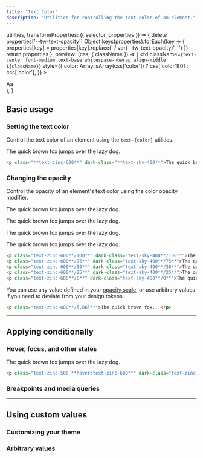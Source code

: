 ```yaml
---
title: "Text Color"
description: "Utilities for controlling the text color of an element."
---
```



  utilities,
  transformProperties: ({ selector, properties }) => {
    delete properties['--tw-text-opacity']
    Object.keys(properties).forEach(key => {
      properties[key] = properties[key].replace(' / var(--tw-text-opacity)', '')
    })
    return properties
  },
  preview: (css, { className }) => (
    <td
      className={`text-center font-medium text-base whitespace-nowrap align-middle ${className}`}
      style={{
        color: Array.isArray(css['color']) ? css['color'][0] : css['color'],
      }}
    >
      <div className="w-16 mx-auto">Aa</div>
    </td>
  ),
}

## Basic usage

### Setting the text color

Control the text color of an element using the `text-{color}` utilities.

<Example>
  <div class="relative text-xl text-center font-medium leading-6">
    <p class="text-zinc-600 dark:text-sky-400">The quick brown fox jumps over the lazy dog.</p>
  </div>
</Example>

```html
<p class="**text-zinc-600**" dark-class="**text-sky-400**">The quick brown fox...</p>
```

### Changing the opacity

Control the opacity of an element's text color using the color opacity modifier.

<Example>
  <div class="text-xl font-medium leading-6 space-y-4">
    <p class="text-zinc-600/100 dark:text-sky-400/100">The quick brown fox jumps over the lazy dog.</p>
    <p class="text-zinc-600/75 dark:text-sky-400/75">The quick brown fox jumps over the lazy dog.</p>
    <p class="text-zinc-600/50 dark:text-sky-400/50">The quick brown fox jumps over the lazy dog.</p>
    <p class="text-zinc-600/25 dark:text-sky-400/25">The quick brown fox jumps over the lazy dog.</p>
  </div>
</Example>

```html
<p class="text-zinc-600**/100**" dark-class="text-sky-400**/100**">The quick brown fox...</p>
<p class="text-zinc-600**/75**" dark-class="text-sky-400**/75**">The quick brown fox...</p>
<p class="text-zinc-600**/50**" dark-class="text-sky-400**/50**">The quick brown fox...</p>
<p class="text-zinc-600**/25**" dark-class="text-sky-400**/25**">The quick brown fox...</p>
<p class="text-zinc-600**/0**" dark-class="text-sky-400**/0**">The quick brown fox...</p>
```

You can use any value defined in your [opacity scale](/docs/opacity), or use arbitrary values if you need to deviate from your design tokens.

```html
<p class="text-zinc-600**/[.06]**">The quick brown fox...</p>
```

---

## <Heading ignore>Applying conditionally</Heading>

### <Heading ignore>Hover, focus, and other states</Heading>

<HoverFocusAndOtherStates featuredClass="text-zinc-600">

<Example hint="Try hovering over the text to see the expected behaviour">
  <div class="relative text-xl text-center font-medium leading-6">
    <p class="text-zinc-500 hover:text-zinc-600 dark:text-zinc-400 dark:hover:text-sky-400">The quick brown fox jumps over the lazy dog.</p>
  </div>
</Example>

```html
<p class="text-zinc-500 **hover:text-zinc-600**" dark-class="text-zinc-400 **hover:text-sky-400**">The quick brown fox...</p>
```

</HoverFocusAndOtherStates>


### <Heading ignore>Breakpoints and media queries</Heading>

<BreakpointsAndMediaQueries defaultClass="text-zinc-600" featuredClass="text-green-600" element="p" />

---

## Using custom values

### Customizing your theme

<CustomizePluginColors name="text" configKey="textColor" />

### Arbitrary values

<ArbitraryValues property="color" featuredClass="text-[#50d71e]" element="p" />
